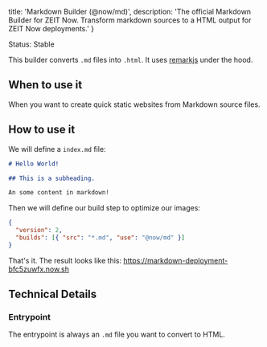 
  title: 'Markdown Builder (@now/md)',
  description:
    'The official Markdown Builder for ZEIT Now. Transform markdown sources to a HTML output for ZEIT Now deployments.'
}

<Tag>Status: Stable</Tag>

This builder converts `.md` files into `.html`. It uses [remarkjs](https://github.com/remarkjs/remark) under the hood.

## When to use it

When you want to create quick static websites from Markdown source files.

## How to use it

We will define a `index.md` file:

```markdown
# Hello World!

## This is a subheading.

An some content in markdown!
```

Then we will define our build step to optimize our images:

```json
{
  "version": 2,
  "builds": [{ "src": "*.md", "use": "@now/md" }]
}
```

That's it. The result looks like this: https://markdown-deployment-bfc5zuwfx.now.sh

## Technical Details

### Entrypoint

The entrypoint is always an `.md` file you want to convert to HTML.

